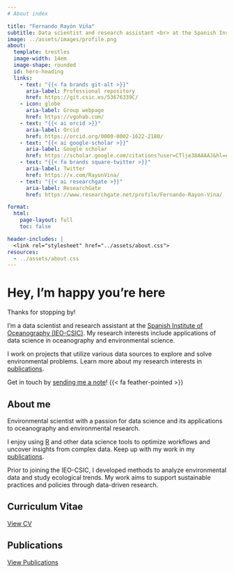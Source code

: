 ```yaml
---
# About index

title: "Fernando Rayón Viña"
subtitle: Data scientist and research assistant <br> at the Spanish Institute of Oceanography <br>(IEO-CSIC)
image: ../assets/images/profile.png
about:
  template: trestles
  image-width: 14em
  image-shape: rounded
  id: hero-heading
  links:
    - text: "{{< fa brands git-alt >}}"
      aria-label: Professional repository 
      href: https://git.csic.es/53676339C/
    - icon: globe
      aria-label: Group webpage
      href: https://vgohab.com/
    - text: "{{< ai orcid >}}"
      aria-label: Orcid
      href: https://orcid.org/0000-0002-1622-2180/
    - text: "{{< ai google-scholar >}}"
      aria-label: Google scholar
      href: https://scholar.google.com/citations?user=CTlje38AAAAJ&hl=es/
    - text: "{{< fa brands square-twitter >}}"
      aria-label: Twitter
      href: https://x.com/RayonVina/
    - text: "{{< ai researchgate >}}"
      aria-label: ResearchGate
      href: https://www.researchgate.net/profile/Fernando-Rayon-Vina/

format: 
  html: 
    page-layout: full
    toc: false

header-includes: |
  <link rel="stylesheet" href="../assets/about.css">
resources:
  - ../assets/about.css
---
```


::: {#hero-heading}
# Hey, I'm happy you're here

Thanks for stopping by!

I'm a data scientist and research assistant at the [Spanish Institute of Oceanography (IEO-CSIC)](https://www.ieo.csic.es/). My research interests include applications of data science in oceanography and environmental science.

I work on projects that utilize various data sources to explore and solve environmental problems. Learn more about my research interests in [publications](/about/publications.qmd).

Get in touch by [sending me a note](/contact.qmd)! {{< fa feather-pointed >}}
:::

## About me

::: grid
::: {#about-me-1 .g-col-6}
Environmental scientist with a passion for data science and its applications to oceanography and environmental research.

I enjoy using [R](https://www.r-project.org/about.html) and other data science tools to optimize workflows and uncover insights from complex data. Keep up with my work in my [publications](/about/publications.qmd).
:::

::: {#about-me-2 .g-col-6}
Prior to joining the IEO-CSIC, I developed methods to analyze environmental data and study ecological trends. My work aims to support sustainable practices and policies through data-driven research.
:::
:::

<!-- INICIO de la sección de dos columnas -->

::: grid
::: g-col-6
## Curriculum Vitae

[View CV](resume.qmd){.btn .btn-primary}
:::

::: g-col-6
## Publications

[View Publications](publications.qmd){.btn .btn-primary}
:::
:::

<!-- FIN de la sección de dos columnas -->
